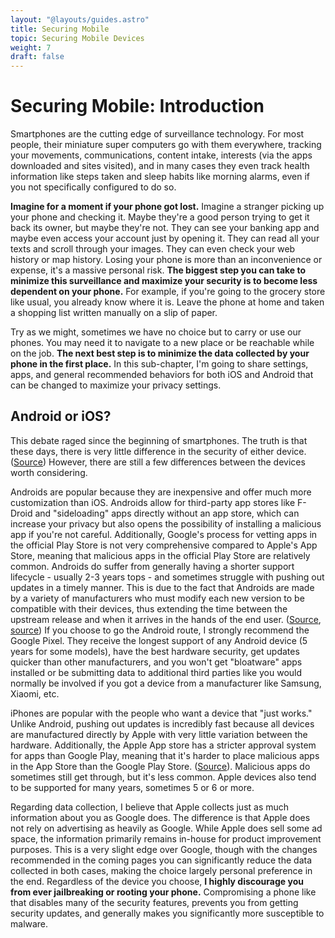 ```yaml
---
layout: "@layouts/guides.astro"
title: Securing Mobile
topic: Securing Mobile Devices
weight: 7
draft: false
---
```


# Securing Mobile: Introduction

Smartphones are the cutting edge of surveillance technology. For most people, their miniature super computers go with them everywhere, tracking your movements, communications, content intake, interests (via the apps downloaded and sites visited), and in many cases they even track health information like steps taken and sleep habits like morning alarms, even if you not specifically configured to do so.

**Imagine for a moment if your phone got lost.** Imagine a stranger picking up your phone and checking it. Maybe they're a good person trying to get it back its owner, but maybe they're not. They can see your banking app and maybe even access your account just by opening it. They can read all your texts and scroll through your images. They can even check your web history or map history. Losing your phone is more than an inconvenience or expense, it's a massive personal risk. **The biggest step you can take to minimize this surveillance and maximize your security is to become less dependent on your phone.** For example, if you're going to the grocery store like usual, you already know where it is. Leave the phone at home and taken a shopping list written manually on a slip of paper.

Try as we might, sometimes we have no choice but to carry or use our phones. You may need it to navigate to a new place or be reachable while on the job. **The next best step is to minimize the data collected by your phone in the first place.** In this sub-chapter, I'm going to share settings, apps, and general recommended behaviors for both iOS and Android that can be changed to maximize your privacy settings.

## Android or iOS?

This debate raged since the beginning of smartphones. The truth is that these days, there is very little difference in the security of either device. ([Source](https://www.wired.com/story/android-zero-day-more-than-ios-zerodium/)) However, there are still a few differences between the devices worth considering.

Androids are popular because they are inexpensive and offer much more customization than iOS. Androids allow for third-party app stores like F-Droid and "sideloading" apps directly without an app store, which can increase your privacy but also opens the possibility of installing a malicious app if you're not careful. Additionally, Google's process for vetting apps in the official Play Store is not very comprehensive compared to Apple's App Store, meaning that malicious apps in the official Play Store are relatively common. Androids do suffer from generally having a shorter support lifecycle - usually 2-3 years tops - and sometimes struggle with pushing out updates in a timely manner. This is due to the fact that Androids are made by a variety of manufacturers who must modify each new version to be compatible with their devices, thus extending the time between the upstream release and when it arrives in the hands of the end user. ([Source](https://www.tomsguide.com/us/old-phones-unsafe,news-24846), [source](https://9to5google.com/2023/01/18/android-13-device-distribution/))  If you choose to go the Android route, I strongly recommend the Google Pixel. They receive the longest support of any Android device (5 years for some models), have the best hardware security, get updates quicker than other manufacturers, and you won't get "bloatware" apps installed or be submitting data to additional third parties like you would normally be involved if you got a device from a manufacturer like Samsung, Xiaomi, etc.

iPhones are popular with the people who want a device that "just works." Unlike Android, pushing out updates is incredibly fast because all devices are manufactured directly by Apple with very little variation between the hardware. Additionally, the Apple App store has a stricter approval system for apps than Google Play, meaning that it's harder to place malicious apps in the App Store than the Google Play Store. ([Source](https://nordvpn.com/blog/ios-vs-android-security/)). Malicious apps do sometimes still get through, but it's less common. Apple devices also tend to be supported for many years, sometimes 5 or 6 or more.

Regarding data collection, I believe that Apple collects just as much information about you as Google does. The difference is that Apple does not rely on advertising as heavily as Google. While Apple does sell some ad space, the information primarily remains in-house for product improvement purposes. This is a very slight edge over Google, though with the changes recommended in the coming pages you can significantly reduce the data collected in both cases, making the choice largely personal preference in the end. Regardless of the device you choose, **I highly discourage you from ever jailbreaking or rooting your phone.** Compromising a phone like that disables many of the security features, prevents you from getting security updates, and generally makes you significantly more susceptible to malware.

